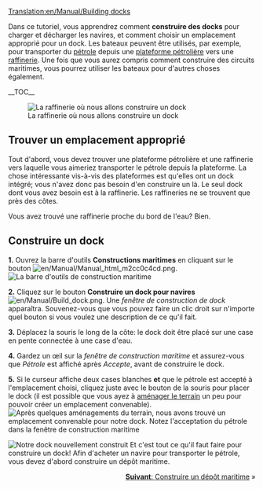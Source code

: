 [[Translation:en/Manual/Building docks]]
{{fr/Manual/Tutorial/Tutoriel}}

Dans ce tutoriel, vous apprendrez comment '''construire des docks''' pour charger et décharger les navires, et comment choisir un emplacement approprié pour un dock. Les bateaux peuvent être utilisés, par exemple, pour transporter du [[fr/Manual/Base Set/Cargos/Pétrole|pétrole]] depuis une [[fr/Manual/Base Set/Industries/Plateforme pétrolière|plateforme pétrolière]] vers une [[fr/Manual/Base Set/Industries/Raffinerie|raffinerie]]. Une fois que vous aurez compris comment construire des circuits maritimes, vous pourrez utiliser les bateaux pour d'autres choses également.

__TOC__

[[File:en/Manual/Dock construction 1.png|left|frame|La raffinerie où nous allons construire un dock]]
==Trouver un emplacement approprié==
Tout d'abord, vous devez trouver une plateforme pétrolière et une raffinerie vers laquelle vous aimeriez transporter le pétrole depuis la plateforme. La chose intéressante vis-à-vis des plateformes est qu'elles ont un dock intégré; vous n'avez donc pas besoin d'en construire un là. Le seul dock dont vous avez besoin est à la raffinerie. Les raffineries ne se trouvent que près des côtes.

Vous avez trouvé une raffinerie proche du bord de l'eau? Bien.
<div style="clear:left"></div>

==Construire un dock==

'''1.''' Ouvrez la barre d'outils '''Constructions maritimes''' en cliquant sur le bouton [[File:en/Manual/Manual html m2cc0c4cd.png]].
[[File:en/Manual/Dock toolbar.png|frame|none|La barre d'outils de construction maritime]]

'''2.''' Cliquez sur le bouton '''Construire un dock pour navires''' [[File:en/Manual/Build dock.png]]. Une ''fenêtre de construction de dock'' apparaîtra. Souvenez-vous que vous pouvez faire un clic droit sur n'importe quel bouton si vous voulez une description de ce qu'il fait.

'''3.''' Déplacez la souris le long de la côte: le dock doit être placé sur une case en pente connectée à une case d'eau.

'''4.''' Gardez un œil sur la ''fenêtre de construction maritime'' et assurez-vous que ''Pétrole'' est affiché après ''Accepte'', avant de construire le dock.

'''5.''' Si le curseur affiche deux cases blanches '''et''' que le pétrole est accepté à l'emplacement choisi, cliquez juste avec le bouton de la souris pour placer le dock (il est possible que vous ayez à [[fr/Manual/Aménagement Paysager|aménager le terrain]] un peu pour pouvoir créer un emplacement convenable).
[[File:en/Manual/Dock construction 2.png|frame|none|Après quelques [[fr/Manual/Aménagement Paysager|aménagements du terrain]], nous avons trouvé un emplacement convenable pour notre dock. Notez l'acceptation du pétrole dans la fenêtre de construction maritime]]


[[File:en/Manual/Dock construction 3.png|frame|right|Notre dock nouvellement construit]]
Et c'est tout ce qu'il faut faire pour construire un dock! Afin d'acheter un navire pour transporter le pétrole, vous devez d'abord construire un dépôt maritime.

<span style="float: right">[[fr/Manual/Construction de dépôts maritimes|'''Suivant''': Construire un dépôt maritime]] &raquo;</span>